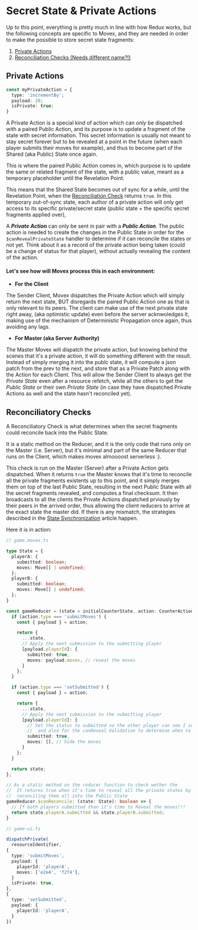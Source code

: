 # Secret State & Private Actions

Up to this point, everything is pretty much in line with how Redux works, but the following concepts are specific to Movex, and they are needed in order to make the possible to store secret state fragments:
1. [Private Actions](#private-actions)
2. [Reconciliation Checks (Needs different name?!)](#reconciliatory-checks)

## Private Actions

```ts
const myPrivateAction = {
  type: 'incrementBy';
  payload: 20;
  isPrivate: true;
}
```

A Private Action is a special kind of action which can _only_ be dispatched with a paired Public Action, and its purpose is to update a fragment of the state with secret information. This secret information is usually not meant to stay secret forever but to be revealed at a point in the future (when each player submits their moves for example), and thus to become part of the Shared (aka Public) State once again. 

This is where the paired Public Action comes in, which purpose is to update the same or related fragment of the state, with a public value, meant as a temporary placeholder until the Revelation Point.

This means that the Shared State becomes out of sync for a while, until the Revelation Point, when the [Reconciliation Check](#reconciliatory-checks) returns `true`. In this temporary out-of-sync state, each author of a private action will only get access to its specific private/secret state (public state + the specific secret fragments applied over), 

A **_Private Action_** can only be sent in pair with a **_Public Action_**. The public action is needed to create the changes in the Public State in order for the `$canRevealPrivateState` handler to determine if it can reconcile the states or not yet. Think about it as a record of the private action being taken (could be a change of status for that player), without actually revealing the content of the action.

#### Let's see how will Movex process this in each environment:

- **For the Client**

The Sender Client, Movex dispatches the Private Action which will simply return the next state, BUT disregards the paired Public Action one as that is only relevant to its peers. The client can make use of the next private state right away, (aka optimistic update) even before the server acknwoledges it, making use of the mechanism of Deterministic Propagation once again, thus avoiding any lags. 

- **For Master (aka Server Authority)**

The Master Movex will dispatch the private action, but knowing behind the scenes that it's a private action, it will do something different with the result. Instead of simply merging it into the publc state, it will compute a json patch from the prev to the next, and store that as a Private Patch along with the Action for each Client. This will allow the Sender Client to always get the _Private State_ even after a resource refetch, while all the others to get the _Public State_ or their own _Private State_ (in case they have dispatched Private Actions as well and the state hasn't reconciled yet).

## Reconciliatory Checks

A Reconciliatory Check is what determines when the secret fragments could reconcile back into the Public State.

It is a static method on the Reducer, and it is the only code that runs only on the Master (i.e. Server), but it's minimal and part of the same Reducer that runs on the Client, which makes movex almoooost serverless :).

This check is run on the Master (Server) after a Private Action gets dispatched. When it returns `true` the Master knows that it's time to reconcile all the private fragments existents up to this point, and it simply merges them on top of the last Public State, resulting in the next Public State with all the secret fragments revealed, and computes a final checksum. It then broadcasts to all the clients the Private Actions dispatched prviously by their peers in the arrived order, thus allowing the client reducers to arrive at the exact state the master did. If there is any mismatch, the strategies described in the [State Synchronization](/docs/how/state_synchronization) article happen.

Here it is in action:

```ts
// game.movex.ts

type State = {
  playerA: {
    submitted: boolean;
    moves: Move[] | undefined;
  };
  playerB: {
    submitted: boolean;
    moves: Move[] | undefined;
  };
}

const gameReducer = (state = initialCounterState, action: CounterActions) => {
  if (action.type === 'submitMoves') {
    const { payload } = action;

    return {
      ...state,
      // Apply the next submission to the submitting player
      [payload.playerId]: {
        submitted: true,
        moves: payload.moves, // reveal the moves
      }
    };
  }

  if (action.type === 'setSubmitted') {
    const { payload } = action;

    return {
      ...state,
      // Apply the next submission to the submitting player
      [payload.playerId]: {
        // Set the status to submitted so the other player can see I submitted
        //  and also for the canReveal Validation to determine when to reconcile
        submitted: true,
        moves: [], // hide the moves
      }
    };
  }

  return state;
};

// As a static method on the reducer function to check wether the
//  It returns true when it's time to reveal all the private states by
//  reconciling them all into the Public State
gameReducer.$canReconcile: (state: State): boolean => {
  // If both players submitted than it's time to Reveal the moves!!!
  return state.playerA.submitted && state.playerB.submitted;
}
```

```ts
// game-ui.ts

dispatchPrivate(
  resourceIdentifier,
{
  type: 'submitMoves',
  payload: {
    playerId: 'playerA',
    moves: ['e2e4', 'f2f4'],
  }
  isPrivate: true,
},
{
  type: 'setSubmitted',
  payload: {
    playerId: 'playerA',
  }
})

```
